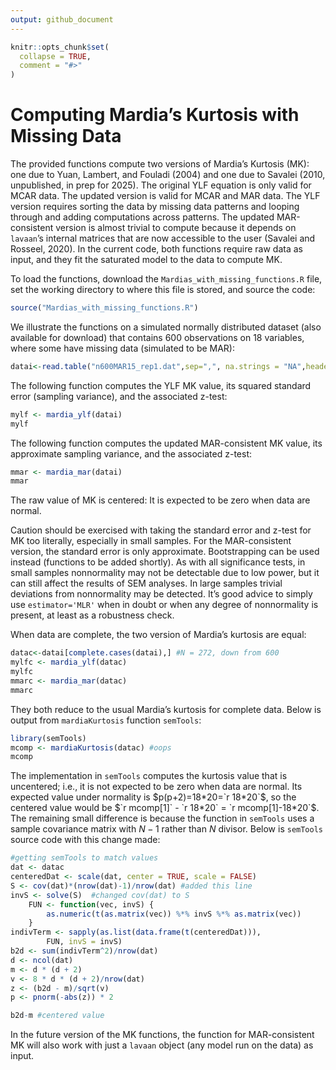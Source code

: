 ```yaml
---
output: github_document
---
```


<!-- README.md is generated from README.Rmd. Please edit that file -->

```r
knitr::opts_chunk$set(
  collapse = TRUE,
  comment = "#>"
)
```

# Computing Mardia's Kurtosis with Missing Data

The provided functions compute two versions of Mardia's Kurtosis (MK): one due to Yuan, Lambert, and Fouladi (2004) and one due to Savalei (2010, unpublished, in prep for 2025). The original YLF equation is only valid for MCAR data. The updated version is valid for MCAR and MAR data. The YLF version requires sorting the data by missing data patterns and looping through and adding computations across patterns. The updated MAR-consistent version is almost trivial to compute because it depends on `lavaan`'s internal matrices that are now accessible to the user (Savalei and Rosseel, 2020). In the current code, both functions require raw data as input, and they fit the saturated model to the data to compute MK. 

To load the functions, download the `Mardias_with_missing_functions.R` file, set the working directory to where this file is stored, and source the code: 

```r
source("Mardias_with_missing_functions.R")
```

We illustrate the functions on a simulated normally distributed dataset (also available for download) that contains 600 observations on 18 variables, where some have missing data (simulated to be MAR):   
 
```r
datai<-read.table("n600MAR15_rep1.dat",sep=",", na.strings = "NA",header=TRUE)
```

The following function computes the YLF MK value, its squared standard error (sampling variance), and the associated z-test: 
```r
mylf <- mardia_ylf(datai)
mylf
```
<!-- old code gave: mYLF = -1.625496; old EQS code gave: -1.6241. current code gives: -1.625388 -->

The following function computes the updated MAR-consistent MK value, its approximate sampling variance, and the associated z-test: 
```r
mmar <- mardia_mar(datai)
mmar
```
<!-- old code: -.2393470; current code:  -0.2393642 -->

The raw value of MK is centered: It is expected to be zero when data are normal. 

Caution should be exercised with taking the standard error and z-test for MK too literally, especially in small samples. For the MAR-consistent version, the standard error is only approximate. Bootstrapping can be used instead (functions to be added shortly). As with all significance tests, in small samples nonnormality may not be detectable due to low power, but it can still affect the results of SEM analyses. In large samples trivial deviations from nonnormality may be detected. It's good advice to simply use `estimator='MLR'` when in doubt or when any degree of nonnormality is present, at least as a robustness check.   

When data are complete, the two version of Mardia's kurtosis are equal: 

```r
datac<-datai[complete.cases(datai),] #N = 272, down from 600
mylfc <- mardia_ylf(datac)
mylfc
mmarc <- mardia_mar(datac)
mmarc
```
<!-- m = 2.570061, var=10.58824, z=.7898262 -->

They both reduce to the usual Mardia's kurtosis for complete data. Below is output from `mardiaKurtosis` function `semTools`:  

```r
library(semTools)
mcomp <- mardiaKurtosis(datac) #oops
mcomp
```
The implementation in `semTools` computes the kurtosis value that is uncentered; i.e., it is not expected to be zero when data are normal. Its expected value under normality is $p(p+2)=18*20=`r 18*20`$, so the centered value would be $`r mcomp[1]` - `r 18*20` = `r mcomp[1]-18*20`$. The remaining small difference is because the function in `semTools` uses a sample covariance matrix with $N-1$ rather than $N$ divisor. Below is `semTools` source code with this change made:   

```r
#getting semTools to match values 
dat <- datac
centeredDat <- scale(dat, center = TRUE, scale = FALSE)
S <- cov(dat)*(nrow(dat)-1)/nrow(dat) #added this line 
invS <- solve(S)  #changed cov(dat) to S
    FUN <- function(vec, invS) {
        as.numeric(t(as.matrix(vec)) %*% invS %*% as.matrix(vec))
    }
indivTerm <- sapply(as.list(data.frame(t(centeredDat))), 
        FUN, invS = invS)
b2d <- sum(indivTerm^2)/nrow(dat)
d <- ncol(dat)
m <- d * (d + 2)
v <- 8 * d * (d + 2)/nrow(dat)
z <- (b2d - m)/sqrt(v)
p <- pnorm(-abs(z)) * 2

b2d-m #centered value

```

In the future version of the MK functions, the function for MAR-consistent MK will also work with just a `lavaan` object (any model run on the data) as input. 
